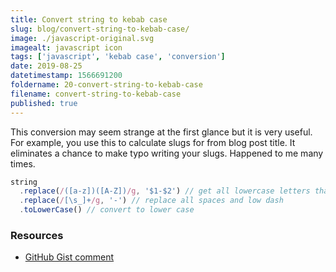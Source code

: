 ```yaml
---
title: Convert string to kebab case
slug: blog/convert-string-to-kebab-case/
image: ./javascript-original.svg
imagealt: javascript icon
tags: ['javascript', 'kebab case', 'conversion']
date: 2019-08-25
datetimestamp: 1566691200
foldername: 20-convert-string-to-kebab-case
filename: convert-string-to-kebab-case
published: true
---
```


This conversion may seem strange at the first glance but it is very useful. For example, you use this to calculate slugs for from blog post title. It eliminates a chance to make typo writing your slugs. Happened to me many times.

```js
string
  .replace(/([a-z])([A-Z])/g, '$1-$2') // get all lowercase letters that are near to uppercase ones
  .replace(/[\s_]+/g, '-') // replace all spaces and low dash
  .toLowerCase() // convert to lower case
```

### Resources

- [GitHub Gist comment](https://gist.github.com/thevangelist/8ff91bac947018c9f3bfaad6487fa149#gistcomment-2659294)
